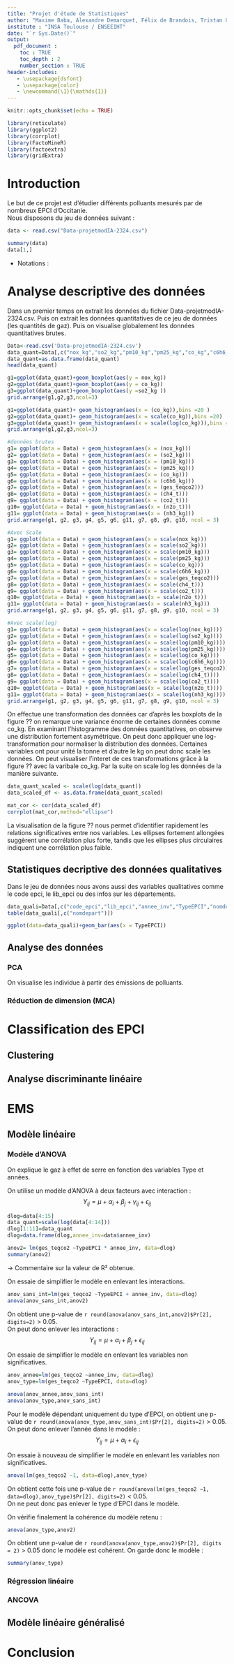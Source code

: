 ```yaml
---
title: "Projet d'étude de Statistiques"
author: "Maxime Baba, Alexandre Demarquet, Félix de Brandois, Tristan Gay"
institute : "INSA Toulouse / ENSEEIHT"
date: "`r Sys.Date()`"
output: 
  pdf_document :
    toc : TRUE
    toc_depth : 2
    number_section : TRUE
header-includes:
   - \usepackage{dsfont}
   - \usepackage{color}
   - \newcommand{\1}{\mathds{1}}
---
```


```r
knitr::opts_chunk$set(echo = TRUE)

library(reticulate)
library(ggplot2)
library(corrplot)
library(FactoMineR)
library(factoextra)
library(gridExtra)
```




# Introduction
Le but de ce projet est d'étudier différents polluants mesurés par de nombreux EPCI d'Occitanie.\
Nous disposons du jeu de données suivant :
```r
data <- read.csv("Data-projetmodIA-2324.csv")
```

```r
summary(data)
data[1,]
```

- Notations :\


# Analyse descriptive des données
Dans un premier temps on extrait les données du fichier Data-projetmodIA-2324.csv. Puis on extrait les données quantitatives de ce jeu de données (les quantités de gaz). Puis on visualise globalement les données quantitatives brutes.
```r
Data<-read.csv('Data-projetmodIA-2324.csv')
data_quant=Data[,c("nox_kg","so2_kg","pm10_kg","pm25_kg","co_kg","c6h6_kg","nh3_kg","ges_teqco2","ch4_t","co2_t","n2o_t")]
data_quant=as.data.frame(data_quant)
head(data_quant)
```

```r
g1=ggplot(data_quant)+geom_boxplot(aes(y = nox_kg))
g2=ggplot(data_quant)+geom_boxplot(aes(y = co_kg))
g3=ggplot(data_quant)+geom_boxplot(aes(y =so2_kg ))
grid.arrange(g1,g2,g3,ncol=3)
```

```r
g1=ggplot(data_quant)+ geom_histogram(aes(x = (co_kg)),bins =20 )
g2=ggplot(data_quant)+ geom_histogram(aes(x = scale(co_kg)),bins =20)
g3=ggplot(data_quant)+ geom_histogram(aes(x = scale(log(co_kg))),bins =20)
grid.arrange(g1,g2,g3,ncol=3)
```

```r
#données brutes
g1= ggplot(data = Data) + geom_histogram(aes(x = (nox_kg)))
g2= ggplot(data = Data) + geom_histogram(aes(x = (so2_kg)))
g3= ggplot(data = Data) + geom_histogram(aes(x = (pm10_kg)))
g4= ggplot(data = Data) + geom_histogram(aes(x = (pm25_kg)))
g5= ggplot(data = Data) + geom_histogram(aes(x = (co_kg)))
g6= ggplot(data = Data) + geom_histogram(aes(x = (c6h6_kg)))
g7= ggplot(data = Data) + geom_histogram(aes(x = (ges_teqco2)))
g8= ggplot(data = Data) + geom_histogram(aes(x = (ch4_t)))
g9= ggplot(data = Data) + geom_histogram(aes(x = (co2_t)))
g10= ggplot(data = Data) + geom_histogram(aes(x = (n2o_t)))
g11= ggplot(data = Data) + geom_histogram(aes(x = (nh3_kg)))
grid.arrange(g1, g2, g3, g4, g5, g6, g11, g7, g8, g9, g10, ncol = 3)
```

```r
#Avec Scale
g1= ggplot(data = Data) + geom_histogram(aes(x = scale(nox_kg)))
g2= ggplot(data = Data) + geom_histogram(aes(x = scale(so2_kg)))
g3= ggplot(data = Data) + geom_histogram(aes(x = scale(pm10_kg)))
g4= ggplot(data = Data) + geom_histogram(aes(x = scale(pm25_kg)))
g5= ggplot(data = Data) + geom_histogram(aes(x = scale(co_kg)))
g6= ggplot(data = Data) + geom_histogram(aes(x = scale(c6h6_kg)))
g7= ggplot(data = Data) + geom_histogram(aes(x = scale(ges_teqco2)))
g8= ggplot(data = Data) + geom_histogram(aes(x = scale(ch4_t)))
g9= ggplot(data = Data) + geom_histogram(aes(x = scale(co2_t)))
g10= ggplot(data = Data) + geom_histogram(aes(x = scale(n2o_t)))
g11= ggplot(data = Data) + geom_histogram(aes(x = scale(nh3_kg)))
grid.arrange(g1, g2, g3, g4, g5, g6, g11, g7, g8, g9, g10, ncol = 3)
```

```r
#Avec scale(log)
g1= ggplot(data = Data) + geom_histogram(aes(x = scale(log(nox_kg))))
g2= ggplot(data = Data) + geom_histogram(aes(x = scale(log(so2_kg))))
g3= ggplot(data = Data) + geom_histogram(aes(x = scale(log(pm10_kg))))
g4= ggplot(data = Data) + geom_histogram(aes(x = scale(log(pm25_kg))))
g5= ggplot(data = Data) + geom_histogram(aes(x = scale(log(co_kg))))
g6= ggplot(data = Data) + geom_histogram(aes(x = scale(log(c6h6_kg))))
g7= ggplot(data = Data) + geom_histogram(aes(x = scale(log(ges_teqco2))))
g8= ggplot(data = Data) + geom_histogram(aes(x = scale(log(ch4_t))))
g9= ggplot(data = Data) + geom_histogram(aes(x = scale(log(co2_t))))
g10= ggplot(data = Data) + geom_histogram(aes(x = scale(log(n2o_t))))
g11= ggplot(data = Data) + geom_histogram(aes(x = scale(log(nh3_kg))))
grid.arrange(g1, g2, g3, g4, g5, g6, g11, g7, g8, g9, g10, ncol = 3)
```



On effectue une transformation des données car d'après les boxplots de la figure ?? on remarque une variance énorme de certaines données comme co_kg. En examinant l'histogramme des données quantitatives, on observe une distribution fortement asymétrique. On peut donc appliquer une log-transformation pour normaliser la distribution des données. Certaines variables ont pour unité la tonne et d'autre le kg on peut donc scale les données. On peut visualiser l'interet de ces transformations grâce à la figure ?? avec la varibale co_kg.
Par la suite on scale log les données de la manière suivante.
```r
data_quant_scaled <- scale(log(data_quant))
data_scaled_df <- as.data.frame(data_quant_scaled)
```


```r
mat_cor <- cor(data_scaled_df)
corrplot(mat_cor,method="ellipse")
```
La visualisation de la figure ?? nous permet d'identifier rapidement les relations significatives entre nos variables. Les ellipses fortement allongées suggèrent une corrélation plus forte, tandis que les ellipses plus circulaires indiquent une corrélation plus faible. 

## Statistiques decriptive des données qualitatives

Dans le jeu de données nous avons aussi des variables qualitatives comme le code epci, le lib_epci ou des infos sur les départements.

```r
data_quali=Data[,c("code_epci","lib_epci","annee_inv","TypeEPCI","nomdepart")]
table(data_quali[,c("nomdepart")])
```

```r
ggplot(data=data_quali)+geom_bar(aes(x = TypeEPCI))
```


## Analyse des données

### PCA
On visualise les individue à partir des émissions de polluants.\




### Réduction de dimension (MCA)


# Classification des EPCI
## Clustering

## Analyse discriminante linéaire


# EMS

## Modèle linéaire

### Modèle d'ANOVA
On explique le gaz à effet de serre en fonction des variables Type et années.\

On utilise un modèle d'ANOVA à deux facteurs avec interaction :
$$
Y_{ij} = \mu + \alpha_{i} + \beta_{j} + \gamma_{ij} + \epsilon_{ij}
$$

```r
dlog=data[4:15]
data_quant=scale(log(data[4:14]))
dlog[1:11]=data_quant
dlog=data.frame(dlog,annee_inv=data$annee_inv)

anov2= lm(ges_teqco2 ~TypeEPCI * annee_inv, data=dlog)
summary(anov2)
```

-> Commentaire sur la valeur de R² obtenue.\

On essaie de simplifier le modèle en enlevant les interactions.

```r
anov_sans_int=lm(ges_teqco2 ~TypeEPCI + annee_inv, data=dlog)
anova(anov_sans_int,anov2)
```

On obtient une p-value de `r round(anova(anov_sans_int,anov2)$Pr[2], digits=2)` > $0.05$.\
On peut donc enlever les interactions :
$$
Y_{ij} = \mu + \alpha_{i} + \beta_{j} + \epsilon_{ij}
$$

On essaie de simplifier le modèle en enlevant les variables non significatives.

```r
anov_annee=lm(ges_teqco2 ~annee_inv, data=dlog)
anov_type=lm(ges_teqco2 ~TypeEPCI, data=dlog)

anova(anov_annee,anov_sans_int)
anova(anov_type,anov_sans_int)
```

Pour le modèle dépendant uniquement du type d'EPCI, on obtient une p-value de `r round(anova(anov_type,anov_sans_int)$Pr[2], digits=2)` > $0.05$.\
On peut donc enlever l'année dans le modèle :
$$
Y_{ij} = \mu + \alpha_{i} + \epsilon_{ij}
$$

On essaie à nouveau de simplifier le modèle en enlevant les variables non significatives.

```r
anova(lm(ges_teqco2 ~1, data=dlog),anov_type)
```

On obtient cette fois une p-value de `r round(anova(lm(ges_teqco2 ~1, data=dlog),anov_type)$Pr[2], digits=2)` < $0.05$.\
On ne peut donc pas enlever le type d'EPCI dans le modèle.

On vérifie finalement la cohérence du modèle retenu :
```r
anova(anov_type,anov2)
```

On obtient une p-value de `r round(anova(anov_type,anov2)$Pr[2], digits = 2)
` > $0.05$ donc le modèle est cohérent.
On garde donc le modèle :

```r
summary(anov_type)
```



### Régression linéaire

### ANCOVA

## Modèle linéaire généralisé


# Conclusion

